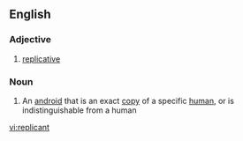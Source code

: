 ==English==

===Adjective===
{{en-adj}}

# [[replicative]]

===Noun===
{{en-noun}}

#{{scifi}} An [[android]] that is an exact [[copy]] of a specific [[human]], or is indistinguishable from a human

[[vi:replicant]]